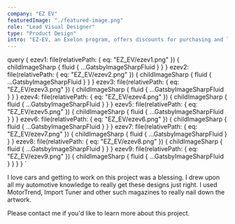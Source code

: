 ```yaml
---
company: "EZ EV"
featuredImage: "./featured-image.png"
role: "Lead Visual Designer"
type: "Product Design"
intro: "EZ-EV, an Exelon program, offers discounts for purchasing and leasing select electric vehicles with participating dealers." 
---
```


  query {
    ezev1: file(relativePath: { eq: "EZ_EV/ezev1.png" }) {
      childImageSharp {
        fluid {
          ...GatsbyImageSharpFluid
        }
      }
    }
    ezev2: file(relativePath: { eq: "EZ_EV/ezev2.png" }) {
      childImageSharp {
        fluid {
          ...GatsbyImageSharpFluid
        }
      }
    }
    ezev3: file(relativePath: { eq: "EZ_EV/ezev3.png" }) {
      childImageSharp {
        fluid {
          ...GatsbyImageSharpFluid
        }
      }
    }
    ezev4: file(relativePath: { eq: "EZ_EV/ezev4.png" }) {
      childImageSharp {
        fluid {
          ...GatsbyImageSharpFluid
        }
      }
    }
    ezev5: file(relativePath: { eq: "EZ_EV/ezev5.png" }) {
      childImageSharp {
        fluid {
          ...GatsbyImageSharpFluid
        }
      }
    }
    ezev6: file(relativePath: { eq: "EZ_EV/ezev6.png" }) {
      childImageSharp {
        fluid {
          ...GatsbyImageSharpFluid
        }
      }
    }
    ezev7: file(relativePath: { eq: "EZ_EV/ezev7.png" }) {
      childImageSharp {
        fluid {
          ...GatsbyImageSharpFluid
        }
      }
    }
    ezev8: file(relativePath: { eq: "EZ_EV/ezev8.png" }) {
      childImageSharp {
        fluid {
          ...GatsbyImageSharpFluid
        }
      }
    }
    ezev9: file(relativePath: { eq: "EZ_EV/ezev9.png" }) {
      childImageSharp {
        fluid {
          ...GatsbyImageSharpFluid
        }
      }
    }
  }
`

<GridTwo>

<ImageContainer classes="large" fluid={props.data.ezev1.childImageSharp.fluid} />
<ImageContainer classes="small left" fluid={props.data.ezev2.childImageSharp.fluid} />
<ImageContainer classes="small left" fluid={props.data.ezev3.childImageSharp.fluid} />
<ImageContainer classes="small" fluid={props.data.ezev4.childImageSharp.fluid} />

<p class="small space-me right blog-text">I love cars and getting to work on this project was a blessing. I drew upon all my automotive knowledge to really get these designs just right. I used MotorTrend, Import Tuner and other such magazines to really nail down the artwork.</p>

<ImageContainer classes="large" fluid={props.data.ezev5.childImageSharp.fluid} />
<ImageContainer classes="small" fluid={props.data.ezev6.childImageSharp.fluid} />
<ImageContainer classes="small" fluid={props.data.ezev7.childImageSharp.fluid} />
<ImageContainer classes="small right" fluid={props.data.ezev8.childImageSharp.fluid} />
<ImageContainer classes="large" fluid={props.data.ezev9.childImageSharp.fluid} />

<p class="small right blog-text">Please contact me if you'd like to learn more about this project.</p>

</GridTwo>